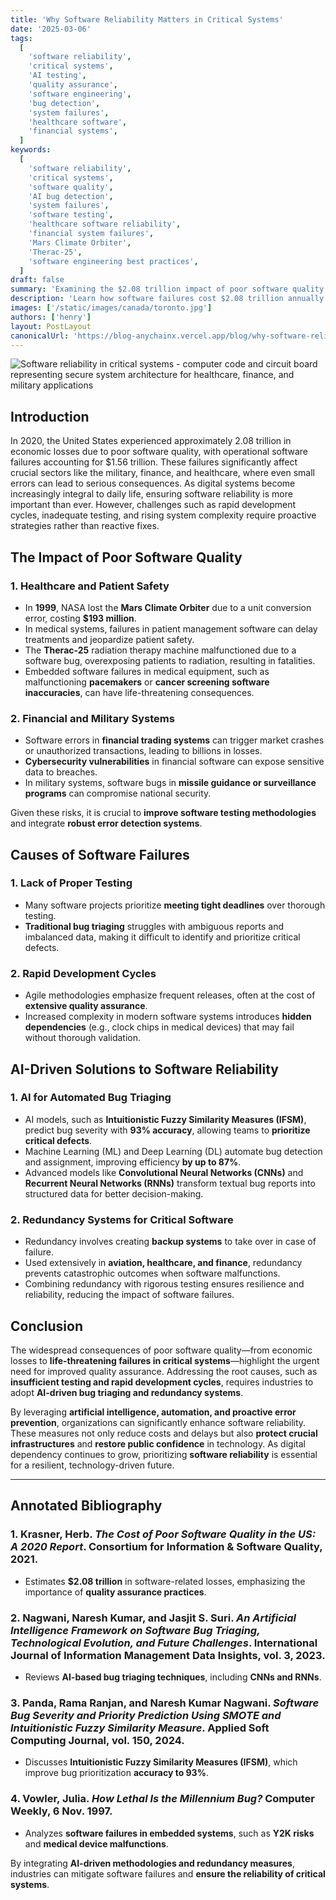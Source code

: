 ```yaml
---
title: 'Why Software Reliability Matters in Critical Systems'
date: '2025-03-06'
tags:
  [
    'software reliability',
    'critical systems',
    'AI testing',
    'quality assurance',
    'software engineering',
    'bug detection',
    'system failures',
    'healthcare software',
    'financial systems',
  ]
keywords:
  [
    'software reliability',
    'critical systems',
    'software quality',
    'AI bug detection',
    'system failures',
    'software testing',
    'healthcare software reliability',
    'financial system failures',
    'Mars Climate Orbiter',
    'Therac-25',
    'software engineering best practices',
  ]
draft: false
summary: 'Examining the $2.08 trillion impact of poor software quality on critical systems and exploring AI-driven solutions like Intuitionistic Fuzzy Similarity Measures that achieve 93% accuracy in bug detection to enhance reliability in healthcare, finance, and military systems.'
description: 'Learn how software failures cost $2.08 trillion annually and discover AI-driven solutions for improving reliability in critical systems. Explore real-world cases like Mars Climate Orbiter and Therac-25, plus modern approaches using CNN and RNN for automated bug detection.'
images: ['/static/images/canada/toronto.jpg']
authors: ['henry']
layout: PostLayout
canonicalUrl: 'https://blog-anychainx.vercel.app/blog/why-software-reliablity-matters-in-critical-systems'
---
```


![Software reliability in critical systems - computer code and circuit board representing secure system architecture for healthcare, finance, and military applications](https://images.unsplash.com/photo-1581092580497-e0d23cbdf1dc?q=80&w=3540&auto=format&fit=crop&ixlib=rb-4.0.3&ixid=M3wxMjA3fDB8MHxwaG90by1wYWdlfHx8fGVufDB8fHx8fA%3D%3D)

## Introduction

In 2020, the United States experienced approximately 2.08 trillion in economic losses due to poor software quality, with operational software failures accounting for $1.56 trillion. These failures significantly affect crucial sectors like the military, finance, and healthcare, where even small errors can lead to serious consequences. As digital systems become increasingly integral to daily life, ensuring software reliability is more important than ever. However, challenges such as rapid development cycles, inadequate testing, and rising system complexity require proactive strategies rather than reactive fixes.

## The Impact of Poor Software Quality

### 1. **Healthcare and Patient Safety**

- In **1999**, NASA lost the **Mars Climate Orbiter** due to a unit conversion error, costing **$193 million**.
- In medical systems, failures in patient management software can delay treatments and jeopardize patient safety.
- The **Therac-25** radiation therapy machine malfunctioned due to a software bug, overexposing patients to radiation, resulting in fatalities.
- Embedded software failures in medical equipment, such as malfunctioning **pacemakers** or **cancer screening software inaccuracies**, can have life-threatening consequences.

### 2. **Financial and Military Systems**

- Software errors in **financial trading systems** can trigger market crashes or unauthorized transactions, leading to billions in losses.
- **Cybersecurity vulnerabilities** in financial software can expose sensitive data to breaches.
- In military systems, software bugs in **missile guidance or surveillance programs** can compromise national security.

Given these risks, it is crucial to **improve software testing methodologies** and integrate **robust error detection systems**.

## Causes of Software Failures

### **1. Lack of Proper Testing**

- Many software projects prioritize **meeting tight deadlines** over thorough testing.
- **Traditional bug triaging** struggles with ambiguous reports and imbalanced data, making it difficult to identify and prioritize critical defects.

### **2. Rapid Development Cycles**

- Agile methodologies emphasize frequent releases, often at the cost of **extensive quality assurance**.
- Increased complexity in modern software systems introduces **hidden dependencies** (e.g., clock chips in medical devices) that may fail without thorough validation.

## AI-Driven Solutions to Software Reliability

### **1. AI for Automated Bug Triaging**

- AI models, such as **Intuitionistic Fuzzy Similarity Measures (IFSM)**, predict bug severity with **93% accuracy**, allowing teams to **prioritize critical defects**.
- Machine Learning (ML) and Deep Learning (DL) automate bug detection and assignment, improving efficiency **by up to 87%**.
- Advanced models like **Convolutional Neural Networks (CNNs)** and **Recurrent Neural Networks (RNNs)** transform textual bug reports into structured data for better decision-making.

### **2. Redundancy Systems for Critical Software**

- Redundancy involves creating **backup systems** to take over in case of failure.
- Used extensively in **aviation, healthcare, and finance**, redundancy prevents catastrophic outcomes when software malfunctions.
- Combining redundancy with rigorous testing ensures resilience and reliability, reducing the impact of software failures.

## Conclusion

The widespread consequences of poor software quality—from economic losses to **life-threatening failures in critical systems**—highlight the urgent need for improved quality assurance. Addressing the root causes, such as **insufficient testing and rapid development cycles**, requires industries to adopt **AI-driven bug triaging and redundancy systems**.

By leveraging **artificial intelligence, automation, and proactive error prevention**, organizations can significantly enhance software reliability. These measures not only reduce costs and delays but also **protect crucial infrastructures** and **restore public confidence** in technology. As digital dependency continues to grow, prioritizing **software reliability** is essential for a resilient, technology-driven future.

---

## Annotated Bibliography

### 1. Krasner, Herb. _The Cost of Poor Software Quality in the US: A 2020 Report_. Consortium for Information & Software Quality, 2021.

- Estimates **$2.08 trillion** in software-related losses, emphasizing the importance of **quality assurance practices**.

### 2. Nagwani, Naresh Kumar, and Jasjit S. Suri. _An Artificial Intelligence Framework on Software Bug Triaging, Technological Evolution, and Future Challenges_. International Journal of Information Management Data Insights, vol. 3, 2023.

- Reviews **AI-based bug triaging techniques**, including **CNNs and RNNs**.

### 3. Panda, Rama Ranjan, and Naresh Kumar Nagwani. _Software Bug Severity and Priority Prediction Using SMOTE and Intuitionistic Fuzzy Similarity Measure_. Applied Soft Computing Journal, vol. 150, 2024.

- Discusses **Intuitionistic Fuzzy Similarity Measures (IFSM)**, which improve bug prioritization **accuracy to 93%**.

### 4. Vowler, Julia. _How Lethal Is the Millennium Bug?_ Computer Weekly, 6 Nov. 1997.

- Analyzes **software failures in embedded systems**, such as **Y2K risks** and **medical device malfunctions**.

By integrating **AI-driven methodologies and redundancy measures**, industries can mitigate software failures and **ensure the reliability of critical systems**.
